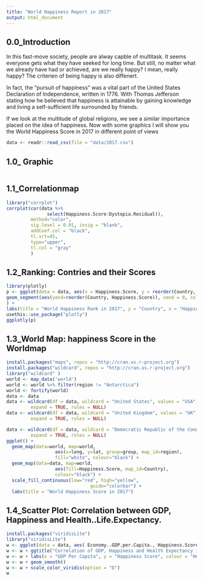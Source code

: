 ```yaml
---
title: "World Happiness Report in 2017"
output: html_document
---
```



## 0.0_Introduction


In this fast-move society, people are alway capble of multitask. It seems everyone gets what they have seeked for long time. But still, no matter what we already have had or achieved, are we really happy? I mean, really happy? The criterien of being happy is also diffenert.

In fact, the “pursuit of happiness” was a vital part of the United States Declaration of Independence, written in 1776. With Thomas Jefferson stating how he believed that happiness is attainable by gaining knowledge and living a self-sufficient life surrounded by friends. 

If we look at the multitude of global religions, we see a similar importance placed on the idea of happiness. Now with some graphics I will show you the World Happiness Score in 2017 in different point of views 


```r
data <- readr::read_csv(file = "data/2017.csv")
```
## 1.0_ Graphic

```r

```

## 1.1_Correlationmap

```r
library("corrplot")
corrplot(cor(data %>% 
               select(Happiness.Score:Dystopia.Residual)), 
         method="color",  
         sig.level = 0.01, insig = "blank",
         addCoef.col = "black", 
         tl.srt=45, 
         type="upper",
         tl.col = "gray"
         )
```

## 1.2_Ranking: Contries and their Scores

```r
library(plotly)
p <- ggplot(data = data, aes(x = Happiness.Score, y = reorder(Country, Happiness.Score))) + geom_point(colour = "red", alpha = .5) + 
geom_segment(aes(yend=reorder(Country, Happiness.Score)), xend = 0, colour="pink", alpha = .5) + theme(axis.text.y = element_text(angle = 0, hjust = 1)
) + 
labs(title = "World Happiness Rank in 2017", y = "Country", x = "Happiness.Score")
usethis::use_package("plotly")
ggplotly(p)
```

## 1.3_World Map: happiness Score in the Worldmap

```r
install.packages("maps", repos = "http://cran.us.r-project.org")
install.packages("wildcard", repos = "http://cran.us.r-project.org")
library("wildcard" )
world <- map_data('world')
world <- world %>% filter(region != "Antarctica")
world <- fortify(world)
data <- data
data <- wildcard(df = data, wildcard = "United States", values = "USA",
         expand = TRUE, rules = NULL)
data <- wildcard(df = data, wildcard = "United Kingdom", values = "UK",
         expand = TRUE, rules = NULL)

data <- wildcard(df = data, wildcard = "Democratic Republic of the Congo", values = "Congo (Kinshasa)",
         expand = TRUE, rules = NULL)
ggplot() + 
  geom_map(data=world, map=world,
                  aes(x=long, y=lat, group=group, map_id=region),
                  fill="white", colour="black") + 
  geom_map(data=data, map=world,
                  aes(fill=Happiness.Score, map_id=Country),
                  colour="black") + 
  scale_fill_continuous(low="red", high="yellow",
                               guide="colorbar") + 
  labs(title = "World Happiness Score in 2017")
```

## 1.4_Scatter Plot: Correlation between GDP, Happiness and Health..Life.Expectancy.

```r
install.packages("viridisLite")
library("viridisLite")
w <- ggplot(data = data, aes( Economy..GDP.per.Capita., Happiness.Score,color = Health..Life.Expectancy.), main = "Correlation of GDP, Happiness and Health Expectancy in 2017") + geom_point()
w <- w + ggtitle("Correlation of GDP, Happiness and Health Expectancy in 2017")
w <- w + labs(x = "GDP Per Capita", y = "Happiness Score", colour = "Health Expectancy" )
w <- w + geom_smooth()
w <- w + scale_color_viridis(option = "D")
w
```
